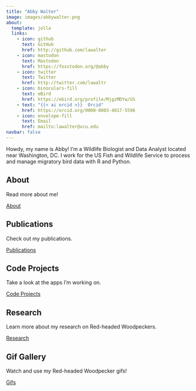 ```yaml
---
title: "Abby Walter"
image: images/abbywalter.png
about:
  template: jolla
  links:
    - icon: github
      text: GitHub
      href: http://github.com/lawalter
    - icon: mastodon
      text: Mastodon
      href: https://fosstodon.org/@abby
    - icon: twitter
      text: Twitter
      href: http://twitter.com/lawaltr
    - icon: binoculars-fill
      text: eBird
      href: https://ebird.org/profile/MjgzMDYw/US
    - text: "{{< ai orcid >}}  Orcid"
      href: https://orcid.org/0000-0003-4017-5596
    - icon: envelope-fill
      text: Email
      href: mailto:lawalter@vcu.edu
navbar: false
---
```


Howdy, my name is Abby! I'm a Wildlife Biologist and Data Analyst located near Washington, DC. I work for the US Fish and Wildlife Service to process and manage migratory bird data with R and Python.


::: {.grid}

::: {.g-col-12 .g-col-md-6}

## About

Read more about me!

<a href="about.html" class="btn btn-primary">About</a>

:::

::: {.g-col-12 .g-col-md-6}

## Publications

Check out my publications.

<a href="publications.html" class="btn btn-primary">Publications</a>

:::

::: {.g-col-12 .g-col-md-6}

## Code Projects

Take a look at the apps I’m working on.

<a href="coding.html" class="btn btn-primary">Code Projects</a>

:::

::: {.g-col-12 .g-col-md-6}

## Research

Learn more about my research on Red-headed Woodpeckers.

<a href="research.html" class="btn btn-primary">Research</a>

:::

::: {.g-col-12 .g-col-md-6}

## Gif Gallery

Watch and use my Red-headed Woodpecker gifs!

<a href="gifs.html" class="btn btn-primary">Gifs</a>

:::

:::
